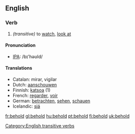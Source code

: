 ==English==
===Verb===
{{irregverb|'''to behold'''|'''[[beholds]]'''|'''[[beheld]]'''|'''[[beheld]]'''|'''[[beholding]]'''}}
#''(transitive)'' to [[watch]], [[look at]]

==== Pronunciation ====
*[[w:IPA|IPA]]: /bɪ'həʊld/

==== Translations ====
{{top}}
*Catalan: mirar, vigilar
*Dutch: [[aanschouwen]]
*Finnish: [[katsoa]] (1)
*French: [[regarder]], [[voir]]
*German: [[betrachten]], [[sehen]], [[schauen]]
*Icelandic: [[sjá]]
{{mid}}
{{bottom}}

[[Category:English transitive verbs]]

[[fr:behold]]
[[gl:behold]]
[[hu:behold]]
[[pt:behold]]
[[fi:behold]]
[[uk:behold]]